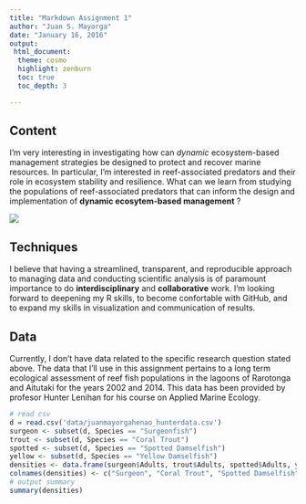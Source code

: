 ```yaml
---
title: "Markdown Assignment 1"
author: "Juan S. Mayorga"
date: "January 16, 2016"
output: 
 html_document:
  theme: cosmo
  highlight: zenburn
  toc: true
  toc_depth: 3

---
```


## Content

I'm very interesting in investigating how can *dynamic* ecosystem-based management strategies be designed to protect and recover marine resources. In particular, I'm interested in reef-associated predators and their role in ecosystem stability and resilience. What can we learn from studying the populations of reef-associated predators that can inform the design and implementation of **dynamic ecosytem-based management** ? 

![](images/juan_reef-photo.jpg)

## Techniques

I believe that having a streamlined, transparent, and reproducible approach to managing data and conducting scientific analysis is of paramount importance to do **interdisciplinary** and **collaborative** work. I'm looking forward to deepening my R skills, to become confortable with GitHub, and to expand my skills in visualization and communication of results. 

## Data

Currently, I don't have data related to the specific research question stated above. The data that I'll use in this assignment pertains to a long term ecological assessment of reef fish populations in the lagoons of Rarotonga and Aitutaki for the years 2002 and 2014. This data has been provided by profesor Hunter Lenihan for his course on Applied Marine Ecology. 

```r
# read csv
d = read.csv('data/juanmayorgahenao_hunterdata.csv')
surgeon <- subset(d, Species == "Surgeonfish")
trout <- subset(d, Species == "Coral Trout")
spotted <- subset(d, Species == "Spotted Damselfish")
yellow <- subset(d, Species == "Yellow Damselfish")
densities <- data.frame(surgeon$Adults, trout$Adults, spotted$Adults, yellow$Adults)
colnames(densities) <- c("Surgeon", "Coral Trout", "Spotted Damselfish", "Yellow Damselfish")
# output summary
summary(densities)
```
